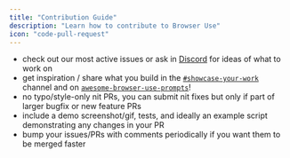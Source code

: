 ```yaml
---
title: "Contribution Guide"
description: "Learn how to contribute to Browser Use"
icon: "code-pull-request"
---
```



- check out our most active issues or ask in [Discord](https://discord.gg/zXJJHtJf3k) for ideas of what to work on
- get inspiration / share what you build in the [`#showcase-your-work`](https://discord.com/channels/1303749220842340412/1305549200678850642) channel and on [`awesome-browser-use-prompts`](https://github.com/browser-use/awesome-prompts)!
- no typo/style-only nit PRs, you can submit nit fixes but only if part of larger bugfix or new feature PRs
- include a demo screenshot/gif, tests, and ideally an example script demonstrating any changes in your PR
- bump your issues/PRs with comments periodically if you want them to be merged faster
